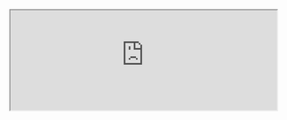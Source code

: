 <Section dark={true}>

  <HomepageFeaturedContent title="Animated math" show_latest_video={false}>
    <HomepageFeaturedItem
      lesson="holograms"
      caption="How are holograms possible?"
      youtube_id="EmKQsSDlaa4"
      link="http://youtu.be/EmKQsSDlaa4"
    />
    <HomepageFeaturedItem
      lesson="neural-networks"
      caption="Learn how neural networks work"
      interactive_src="lessons/2017/neural-networks/neural-network-interactive/index"
    />
    <HomepageFeaturedItem
      lesson="vectors"
      caption="Learn how to visualize linear algebra"
      video_src="eola-preview.mp4"
      link="/topics/linear-algebra"
    />
    <HomepageFeaturedItem
      lesson="essence-of-calculus"
      caption="Learn the essence of calculus"
      video_src="../content/lessons/2017/derivatives-power-rule/figures/5.20-6.20-trimmed.mp4#t=0.001"
      link="/topics/calculus"
    />
    <HomepageFeaturedItem
      lesson="clacks"
      caption="Learn how sliding blocks compute an unexpected constant"
      video_src="clacks.mp4"
    />
    <HomepageFeaturedItem
      lesson="fourier-series"
      caption="Learn how this animation relates to the physics of heat"
      video_src="fourier-pi.mp4"
    />
    <HomepageFeaturedItem
      lesson="prime-spirals"
      caption="Learn why polar plots of primes form these spirals"
      video_src="prime-spirals.mp4"
    />
    <HomepageFeaturedItem
      lesson="inscribed-rectangle-problem"
      caption="Learn how topology is used to solve problems"
      video_src="sudanese-band-loop.mp4"
    />
    <HomepageFeaturedItem
      lesson="sphere-area"
      caption="Learn how a sphere's surface area relates to its shadow"
      video_src="sphere-area.mp4"
    />
    <HomepageFeaturedItem
      lesson=""
      caption=""
      image_src="/featured-content/pi-comment.svg"
    />
  </HomepageFeaturedContent>
</Section>

<div />

<Section id="lessons">

<LessonGallery show="topic" />

</Section>

<Section>

<iframe src="https://3blue1brown.substack.com/embed" width="480" height="180" />

</Section>

<Section width="narrow">

<Portrait image="images/home/patreon-logo.svg" />

Instead of funding these videos through sponsored ad reads at the end of each one, or separating out some behind a paywall, they're funded directly through viewer support.

If they add value to your life, it would mean a lot if you considered joining the supporting members. Benefits range from early access to new videos, to having your name in the video credits.

<Center>
  <Clickable
    link="https://www.patreon.com/3blue1brown"
    icon="fab fa-patreon"
    text="Join"
    design="rounded"
  />

  <Clickable
    link="/thanks"
    icon="fas fa-heart"
    text="Special thanks"
    design="rounded"
  />
</Center>

</Section>
